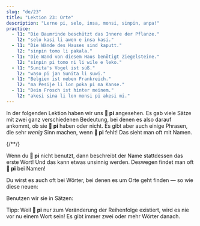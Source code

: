 ```yaml
---
slug: "de/23"
title: "Lektion 23: Orte"
description: "Lerne pi, selo, insa, monsi, sinpin, anpa!"
practice:
  - l1: "Die Baumrinde beschützt das Innere der Pflanze."
    l2: "selo kasi li awen e insa kasi."
  - l1: "Die Wände des Hauses sind kaputt."
    l2: "sinpin tomo li pakala."
  - l1: "Die Wand von diesem Haus benötigt Ziegelsteine."
    l2: "sinpin pi tomo ni li wile e leko."
  - l1: "Sunita's Vogel ist süß."
    l2: "waso pi jan Sunita li suwi."
  - l1: "Belgien ist neben Frankreich."
    l2: "ma Pesije li lon poka pi ma Kanse."
  - l1: "Dein Frosch ist hinter meinem."
    l2: "akesi sina li lon monsi pi akesi mi."
---
```



In der folgenden Lektion haben wir uns **󱥍 pi** angesehen. Es gab viele Sätze mit zwei ganz verschiedenen Bedeutung, bei denen es also darauf ankommt, ob sie **󱥍 pi** haben oder nicht. Es gibt aber auch einige Phrasen, die sehr *wenig* Sinn machen, wenn **󱥍 pi** fehlt! Das sieht man oft mit Namen.

<List>
  {/*<Word sl="pi" m="" />*/}
  <Sentence sl="soweli pi jan Ema" m="Emmas Hund" />
  <Sentence sl="soweli jan Ema" m="ein hundartiger Mensch namens Emma (???)" />
  <Sentence sl="toki pi jan Mili" m="Millie's Sprache" />
  <Sentence sl="toki jan Mili" m="eine menschliche Sprache namens Millie (???)" />
</List>

Wenn du **󱥍 pi** nicht benutzt, dann beschreibt der Name stattdessen das erste Wort! Und das kann etwas unsinnig werden. Deswegen findet man oft **󱥍 pi** bei Namen!

Du wirst es auch oft bei Wörter, bei denen es um Orte geht finden — so wie diese neuen:

<List>
  <Word sl="selo" m="Haut, Schale, Rinde" />
  <Word sl="insa" m="das Innere, Zentrum, Mitte" />
  <Word sl="monsi" m="hinten" />
  <Word sl="sinpin" m="Gesicht, vorne, Mauer, Wand" />
  <Word sl="anpa" m="unten; besiegen" />
</List>

Benutzen wir sie in Sätzen:

<List>
  <Sentence sl="selo kasi li kiwen." m="Die Rinde eines Baumes ist fest und hölzern." />
  <Sentence sl="selo pi kasi ni li pakala." m="Die Rinde dieses Baumes ist kaputt." />
  <Sentence sl="soweli li lon insa tomo." m="Die Katze ist im Haus." />
  <Sentence sl="o tawa insa pi tomo mi!" m="Geh in mein Haus!" />
  <Sentence sl="sinpin pi jan Ali li pona." m="Alis Gesicht ist schön." />
  <Sentence sl="mani li lon anpa pi telo suli." m="Der Schatz ist am Grund des Ozeans." />
</List>

Tipp: Weil **󱥍 pi** nur zum Veränderung der Reihenfolge existiert, wird es nie vor nu einem Wort sein! Es gibt immer zwei oder mehr Wörter danach.

<Practice exercises={frontmatter.practice} client:load />
